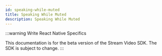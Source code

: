 ```yaml
---
id: speaking-while-muted
title: Speaking While Muted
description: Speaking While Muted
---
```


:::warning
Write React Native Specifics

This documentation is for the beta version of the Stream Video SDK.
The SDK is subject to change.
:::


[//]: # ()
[//]: # (In this tutorial we will explore the ways to remind users they are speaking while being muted. The React SDK bundles [`SpeakingWhileMutedNotification`]&#40;../../ui-components/utility/speaking-while-muted-notification&#41; component, but we will discover how to build our own component.)

[//]: # ()
[//]: # (## Sound detection)

[//]: # ()
[//]: # (The sound detection can be easily implemented using [`createSoundDetector`]&#40;https://github.com/GetStream/stream-video-js/tree/main/packages/client/src/helpers/sound-detector.ts&#41; utility function. To learn more about this function, please see our [sound detection guide]&#40;../../guides/camera-and-microphone#sound-detection&#41;.)

[//]: # ()
[//]: # (## Speaking-while-muted notification component)

[//]: # ()
[//]: # (Our speaking-while-muted notification component will be based on simple principle of toggling a `isSpeakingWhileMuted` state. The UI will be rendered only, when `isSpeakingWhileMuted` is set to `true`. The state will be toggled based on the `isNotified` value passed to `onSoundDetectedStateChanged` handler of [`createSoundDetector`]&#40;https://github.com/GetStream/stream-video-js/tree/main/packages/client/src/helpers/sound-detector.ts&#41; utility function. The notification will be scheduled to disappear after 3.5 seconds.)

[//]: # ()
[//]: # (The example below detects sound during an active call, because we are retrieving the audio input device id from the call participant object.)

[//]: # ()
[//]: # (```tsx)

[//]: # (import { useEffect, useState } from 'react';)

[//]: # ()
[//]: # (import {)

[//]: # (  createSoundDetector,)

[//]: # (  SfuModels,)

[//]: # (  useLocalParticipant,)

[//]: # (  useMediaDevices,)

[//]: # (} from '@stream-io/video-react-sdk';)

[//]: # ()
[//]: # (export const SpeakingWhileMutedNotification = &#40;&#41; => {)

[//]: # (  const localParticipant = useLocalParticipant&#40;&#41;;)

[//]: # (  const { getAudioStream } = useMediaDevices&#40;&#41;;)

[//]: # ()
[//]: # (  // highlight-next-line)

[//]: # (  const isAudioMute = !localParticipant?.publishedTracks.includes&#40;)

[//]: # (    SfuModels.TrackType.AUDIO,)

[//]: # (  &#41;;)

[//]: # ()
[//]: # (  // in active call, the audio device id is available on the StreamVideoParticipant object)

[//]: # (  const audioDeviceId = localParticipant?.audioDeviceId;)

[//]: # ()
[//]: # (  // highlight-next-line)

[//]: # (  const [isSpeakingWhileMuted, setIsSpeakingWhileMuted] = useState&#40;false&#41;;)

[//]: # (  useEffect&#40;&#40;&#41; => {)

[//]: # (    // do not detect sound, when not muted)

[//]: # (    if &#40;!isAudioMute&#41; return;)

[//]: # ()
[//]: # (    const disposeSoundDetector = getAudioStream&#40;{)

[//]: # (      deviceId: audioDeviceId,)

[//]: # (    }&#41;.then&#40;&#40;audioStream&#41; =>)

[//]: # (      createSoundDetector&#40;audioStream, &#40;{ isSoundDetected }&#41; => {)

[//]: # (        // highlight-next-line)

[//]: # (        setIsSpeakingWhileMuted&#40;&#40;isNotified&#41; =>)

[//]: # (          // keep the UI rendered if previously enabled)

[//]: # (          isNotified ? isNotified : isSoundDetected,)

[//]: # (        &#41;;)

[//]: # (      }&#41;,)

[//]: # (    &#41;;)

[//]: # (    disposeSoundDetector.catch&#40;&#40;err&#41; => {)

[//]: # (      console.error&#40;'Error while creating sound detector', err&#41;;)

[//]: # (    }&#41;;)

[//]: # (    return &#40;&#41; => {)

[//]: # (      // make sure to dispose of used audio stream)

[//]: # (      disposeSoundDetector)

[//]: # (        .then&#40;&#40;dispose&#41; => dispose&#40;&#41;&#41;)

[//]: # (        .catch&#40;&#40;err&#41; => {)

[//]: # (          console.error&#40;'Error while disposing sound detector', err&#41;;)

[//]: # (        }&#41;;)

[//]: # (      setIsSpeakingWhileMuted&#40;false&#41;;)

[//]: # (    };)

[//]: # (  }, [audioDeviceId, getAudioStream, isAudioMute]&#41;;)

[//]: # ()
[//]: # (  useEffect&#40;&#40;&#41; => {)

[//]: # (    if &#40;!isSpeakingWhileMuted&#41; return;)

[//]: # (    // remove the UI after 3.5 seconds)

[//]: # (    const timeout = setTimeout&#40;&#40;&#41; => {)

[//]: # (      setIsSpeakingWhileMuted&#40;false&#41;;)

[//]: # (    }, 3500&#41;;)

[//]: # (    return &#40;&#41; => {)

[//]: # (      clearTimeout&#40;timeout&#41;;)

[//]: # (      setIsSpeakingWhileMuted&#40;false&#41;;)

[//]: # (    };)

[//]: # (  }, [isSpeakingWhileMuted]&#41;;)

[//]: # ()
[//]: # (  if &#40;!isSpeakingWhileMuted&#41; return null;)

[//]: # ()
[//]: # (  return <div>You are muted</div>;)

[//]: # (};)

[//]: # (```)

[//]: # ()
[//]: # (If we wanted to implement such notification outside an active call, we would need to access `selectedAudioInputDeviceId` and `initialAudioEnabled` from the `useMediaDevices` hook.)

[//]: # ()
[//]: # (```tsx)

[//]: # (import { useEffect, useState } from 'react';)

[//]: # ()
[//]: # (import {)

[//]: # (  createSoundDetector,)

[//]: # (  useMediaDevices,)

[//]: # (} from '@stream-io/video-react-sdk';)

[//]: # ()
[//]: # (export const SpeakingWhileMutedNotificationLobby = &#40;&#41; => {)

[//]: # (  // highlight-next-line)

[//]: # (  const { getAudioStream, initialAudioEnabled, selectedAudioInputDeviceId } =)

[//]: # (    useMediaDevices&#40;&#41;;)

[//]: # (  const [isSpeakingWhileMuted, setIsSpeakingWhileMuted] = useState&#40;false&#41;;)

[//]: # ()
[//]: # (  useEffect&#40;&#40;&#41; => {)

[//]: # (    // do not detect sound, when not muted)

[//]: # (    // highlight-next-line)

[//]: # (    if &#40;initialAudioEnabled&#41; return;)

[//]: # ()
[//]: # (    const disposeSoundDetector = getAudioStream&#40;{)

[//]: # (      // highlight-next-line)

[//]: # (      deviceId: selectedAudioInputDeviceId,)

[//]: # (    }&#41;.then&#40;&#40;audioStream&#41; =>)

[//]: # (      createSoundDetector&#40;audioStream, &#40;{ isSoundDetected }&#41; => {)

[//]: # (        setIsSpeakingWhileMuted&#40;&#40;isNotified&#41; =>)

[//]: # (          // keep the UI rendered if previously enabled)

[//]: # (          isNotified ? isNotified : isSoundDetected,)

[//]: # (        &#41;;)

[//]: # (      }&#41;,)

[//]: # (    &#41;;)

[//]: # (    disposeSoundDetector.catch&#40;&#40;err&#41; => {)

[//]: # (      console.error&#40;'Error while creating sound detector', err&#41;;)

[//]: # (    }&#41;;)

[//]: # (    return &#40;&#41; => {)

[//]: # (      disposeSoundDetector)

[//]: # (        .then&#40;&#40;dispose&#41; => dispose&#40;&#41;&#41;)

[//]: # (        .catch&#40;&#40;err&#41; => {)

[//]: # (          console.error&#40;'Error while disposing sound detector', err&#41;;)

[//]: # (        }&#41;;)

[//]: # (      setIsSpeakingWhileMuted&#40;false&#41;;)

[//]: # (    };)

[//]: # (    // highlight-next-line)

[//]: # (  }, [selectedAudioInputDeviceId, getAudioStream, initialAudioEnabled]&#41;;)

[//]: # ()
[//]: # (  useEffect&#40;&#40;&#41; => {)

[//]: # (    if &#40;!isSpeakingWhileMuted&#41; return;)

[//]: # (    // remove the UI after 3.5 seconds)

[//]: # (    const timeout = setTimeout&#40;&#40;&#41; => {)

[//]: # (      setIsSpeakingWhileMuted&#40;false&#41;;)

[//]: # (    }, 3500&#41;;)

[//]: # (    return &#40;&#41; => {)

[//]: # (      clearTimeout&#40;timeout&#41;;)

[//]: # (      setIsSpeakingWhileMuted&#40;false&#41;;)

[//]: # (    };)

[//]: # (  }, [isSpeakingWhileMuted]&#41;;)

[//]: # ()
[//]: # (  if &#40;!isSpeakingWhileMuted&#41; return null;)

[//]: # ()
[//]: # (  return <div>You are muted</div>;)

[//]: # (};)

[//]: # (```)
